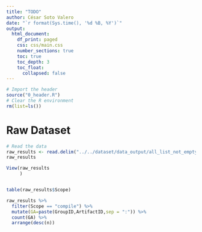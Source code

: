 ```yaml
---
title: "TODO"
author: César Soto Valero
date: "`r format(Sys.time(), '%d %B, %Y')`"
output:
  html_document:
    df_print: paged
    css: css/main.css
    number_sections: true
    toc: true
    toc_depth: 3
    toc_float: 
      collapsed: false
---
```


```r
# Import the header 
source("0_header.R")
# Clear the R environment
rm(list=ls())
```

# Raw Dataset

```r
# Read the data
raw_results <- read.delim("../../dataset/data_output/all_list_not_empty.csv", sep = ":", header = T, stringsAsFactors = TRUE)
raw_results

View(raw_results
     )


table(raw_results$Scope)

raw_results %>% 
  filter(Scope == "compile") %>% 
  mutate(GA=paste(GroupID,ArtifactID,sep = ":")) %>% 
  count(GA) %>% 
  arrange(desc(n))
```